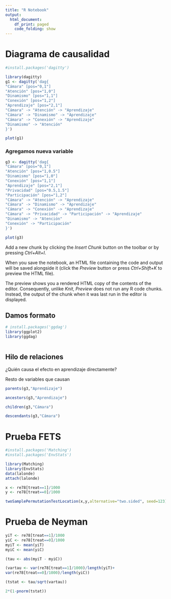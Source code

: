 ```yaml
---
title: "R Notebook"
output:
  html_document:
    df_print: paged
    code_folding: show
---
```


# Diagrama de causalidad

```r
#install.packages('dagitty')

library(dagitty)
g1 <- dagitty('dag{
"Cámara" [pos="0,1"]
"Atención" [pos="1,0"]
"Dinamismo" [pos="1,1"]
"Conexión" [pos="1,2"]
"Aprendizaje" [pos="2,1"]
"Cámara" -> "Atención" -> "Aprendizaje"
"Cámara" -> "Dinamismo" -> "Aprendizaje"
"Cámara" -> "Conexión" -> "Aprendizaje"
"Dinamismo" -> "Atención"
}')

plot(g1)

```

### Agregamos nueva variable
```r
g3 <- dagitty('dag{
"Cámara" [pos="0,1"]
"Atención" [pos="1,0.5"]
"Dinamismo" [pos="1,0"]
"Conexión" [pos="1,1"]
"Aprendizaje" [pos="2,1"]
"Privacidad" [pos="0.5,1.5"]
"Participación" [pos="1,2"]
"Cámara" -> "Atención" -> "Aprendizaje"
"Cámara" -> "Dinamismo" -> "Aprendizaje"
"Cámara" -> "Conexión" -> "Aprendizaje"
"Cámara" -> "Privacidad" -> "Participación" -> "Aprendizaje"
"Dinamismo" -> "Atención"
"Conexión" -> "Participación"
}')

plot(g3)
```

Add a new chunk by clicking the *Insert Chunk* button on the toolbar or by pressing *Ctrl+Alt+I*.

When you save the notebook, an HTML file containing the code and output will be saved alongside it (click the *Preview* button or press *Ctrl+Shift+K* to preview the HTML file).

The preview shows you a rendered HTML copy of the contents of the editor. Consequently, unlike *Knit*, *Preview* does not run any R code chunks. Instead, the output of the chunk when it was last run in the editor is displayed.

## Damos formato

```r
# install.packages('ggdag')
library(ggplot2)
library(ggdag)



```

## Hilo de relaciones

¿Quién causa el efecto en aprendizaje directamente?

Resto de variables que causan
```r
parents(g3,"Aprendizaje")

ancestors(g3,"Aprendizaje")

children(g3,"Cámara")

descendants(g3,"Cámara")
```
# Prueba FETS

```r
#install.packages('Matching')
#install.packages('EnvStats')

library(Matching)
library(EnvStats)
data(lalonde)
attach(lalonde)

x <- re78[treat==1]/1000
y <- re78[treat==0]/1000

twoSamplePermutationTestLocation(x,y,alternative="two.sided", seed=123)

```
# Prueba de Neyman

```r
yiT <- re78[treat==1]/1000
yiC <- re78[treat==0]/1000
myiT <- mean(yiT)
myiC <- mean(yiC)

(tau <- abs(myiT - myiC))

(vartau <- var(re78[treat==1]/1000)/length(yiT)+
var(re78[treat==0]/1000)/length(yiC))

(tstat <- tau/sqrt(vartau))

2*(1-pnorm(tstat))
```

```r

```

```r

```

```r

```

```r

```

```r

```

```r

```

```r

```

```r


```